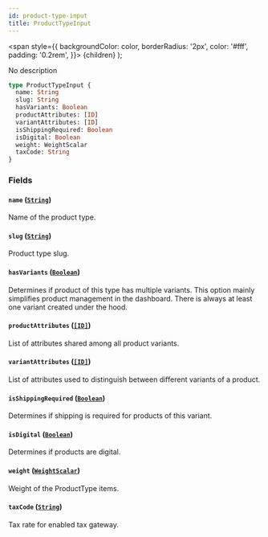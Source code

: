 ```yaml
---
id: product-type-input
title: ProductTypeInput
---
```


<span
style={{
      backgroundColor: color,
      borderRadius: '2px',
      color: '#fff',
      padding: '0.2rem',
    }}>
{children}
</span>
);

No description

```graphql
type ProductTypeInput {
  name: String
  slug: String
  hasVariants: Boolean
  productAttributes: [ID]
  variantAttributes: [ID]
  isShippingRequired: Boolean
  isDigital: Boolean
  weight: WeightScalar
  taxCode: String
}
```

### Fields

#### `name` ([`String`](/api-reference/scalars/string.mdx))

Name of the product type.

#### `slug` ([`String`](/api-reference/scalars/string.mdx))

Product type slug.

#### `hasVariants` ([`Boolean`](/api-reference/scalars/boolean.mdx))

Determines if product of this type has multiple variants. This option mainly simplifies product management in the dashboard. There is always at least one variant created under the hood.

#### `productAttributes` ([`[ID]`](/api-reference/scalars/id.mdx))

List of attributes shared among all product variants.

#### `variantAttributes` ([`[ID]`](/api-reference/scalars/id.mdx))

List of attributes used to distinguish between different variants of a product.

#### `isShippingRequired` ([`Boolean`](/api-reference/scalars/boolean.mdx))

Determines if shipping is required for products of this variant.

#### `isDigital` ([`Boolean`](/api-reference/scalars/boolean.mdx))

Determines if products are digital.

#### `weight` ([`WeightScalar`](/api-reference/scalars/weight-scalar.mdx))

Weight of the ProductType items.

#### `taxCode` ([`String`](/api-reference/scalars/string.mdx))

Tax rate for enabled tax gateway.
